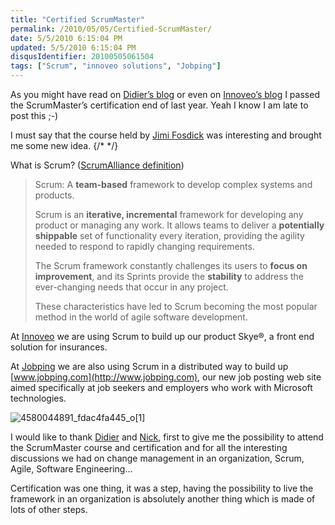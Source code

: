 ```yaml
---
title: "Certified ScrumMaster"
permalink: /2010/05/05/Certified-ScrumMaster/
date: 5/5/2010 6:15:04 PM
updated: 5/5/2010 6:15:04 PM
disqusIdentifier: 20100505061504
tags: ["Scrum", "innoveo solutions", "Jobping"]
---
```

As you might have read on [Didier’s blog](http://didierbeck.com/2010/01/laurent-is-a-certified-scrummaster/) or even on [Innoveo’s blog](http://blog.innoveo.com/post/Laurent-is-a-Certified-ScrumMaster!.aspx) I passed the ScrumMaster’s certification end of last year. Yeah I know I am late to post this ;-)

I must say that the course held by [Jimi Fosdick](http://www.danube.com/company/bios/jimi) was interesting and brought me some new idea.
{/* <!-- more --> */}

What is Scrum? ([ScrumAlliance definition](http://www.scrumalliance.org/))

> Scrum: A **team-based** framework to develop complex systems and products.
> 
> Scrum is an **iterative, incremental** framework for developing any product or managing any work. It allows teams to deliver a **potentially shippable** set of functionality every iteration, providing the agility needed to respond to rapidly changing requirements.
> 
> The Scrum framework constantly challenges its users to **focus on improvement**, and its Sprints provide the **stability** to address the ever-changing needs that occur in any project.
> 
> These characteristics have led to Scrum becoming the most popular method in the world of agile software development.

 At [Innoveo](http://www.innoveo.com/) we are using Scrum to build up our product Skye®, a front end solution for insurances.

At [Jobping](http://www.jobping.com/) we are also using Scrum in a distributed way to build up [www.jobping.com](http://www.jobping.com), our new job posting web site aimed specifically at job seekers and employers who work with Microsoft technologies.

![4580044891_fdac4fa445_o[1]](/images/4580044891_fdac4fa445_o%5B1%5D.jpg "4580044891_fdac4fa445_o[1]")

I would like to thank [Didier](http://didierbeck.com/) and [Nick](http://zonenick.blogspot.com/), first to give me the possibility to attend the ScrumMaster course and certification  and for all the interesting discussions we had on change management in an organization, Scrum, Agile, Software Engineering…

Certification was one thing, it was a step, having the possibility to live the framework in an organization is absolutely another thing which is made of lots of other steps.
